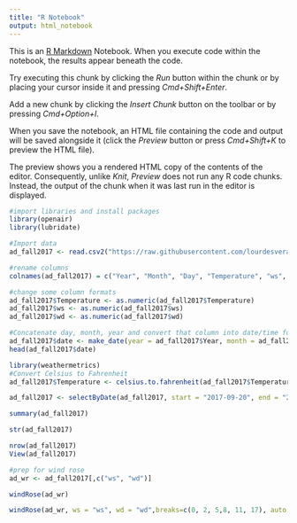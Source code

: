 ```yaml
---
title: "R Notebook"
output: html_notebook
---
```


This is an [R Markdown](http://rmarkdown.rstudio.com) Notebook. When you execute code within the notebook, the results appear beneath the code. 

Try executing this chunk by clicking the *Run* button within the chunk or by placing your cursor inside it and pressing *Cmd+Shift+Enter*. 

Add a new chunk by clicking the *Insert Chunk* button on the toolbar or by pressing *Cmd+Option+I*.

When you save the notebook, an HTML file containing the code and output will be saved alongside it (click the *Preview* button or press *Cmd+Shift+K* to preview the HTML file). 

The preview shows you a rendered HTML copy of the contents of the editor. Consequently, unlike *Knit*, *Preview* does not run any R code chunks. Instead, the output of the chunk when it was last run in the editor is displayed.
```r
#import libraries and install packages
library(openair)
library(lubridate)
```

```r
#Import data
ad_fall2017 <- read.csv2("https://raw.githubusercontent.com/lourdesvera/Community_Air_Montoring/master/Wind_Analyses/Armourdale_10yrs.csv", header = TRUE, sep = ",", stringsAsFactors = FALSE )
```

```r
#rename columns
colnames(ad_fall2017) = c("Year", "Month", "Day", "Temperature", "ws", "wd")
```

```r
#change some column formats
ad_fall2017$Temperature <- as.numeric(ad_fall2017$Temperature)
ad_fall2017$ws <- as.numeric(ad_fall2017$ws)
ad_fall2017$wd <- as.numeric(ad_fall2017$wd)
```

```r
#Concatenate day, month, year and convert that column into date/time format
ad_fall2017$date <- make_date(year = ad_fall2017$Year, month = ad_fall2017$Month , day = ad_fall2017$Day)
head(ad_fall2017$date)
```

```r
library(weathermetrics)
#Convert Celsius to Fahrenheit
ad_fall2017$Temperature <- celsius.to.fahrenheit(ad_fall2017$Temperature, round = 2)
```

```r
ad_fall2017 <- selectByDate(ad_fall2017, start = "2017-09-20", end = "2017-12-20")
```


```r
summary(ad_fall2017)
```

```r
str(ad_fall2017)
```

```r
nrow(ad_fall2017)
View(ad_fall2017)
```

```r
#prep for wind rose
ad_wr <- ad_fall2017[,c("ws", "wd")]
```

```r
windRose(ad_wr)
```

```r
windRose(ad_wr, ws = "ws", wd = "wd",breaks=c(0, 2, 5,8, 11, 17), auto.text=FALSE, paddle=FALSE, annotate=FALSE, grid.line=5, key = list(labels = c(">0-2", ">2-5", ">5-8", ">8-11", ">11-17")), key.footer = "Fall 2017 Wind Speed Plot in Armourdale, KS (m/s)", key.position = "bottom",par.settings=list(axis.line=list(col="lightgray")), col = c("#4f4f4f", "#0a7cb9", "#f9be00", "#ff7f2f", "#d7153a"))
```
